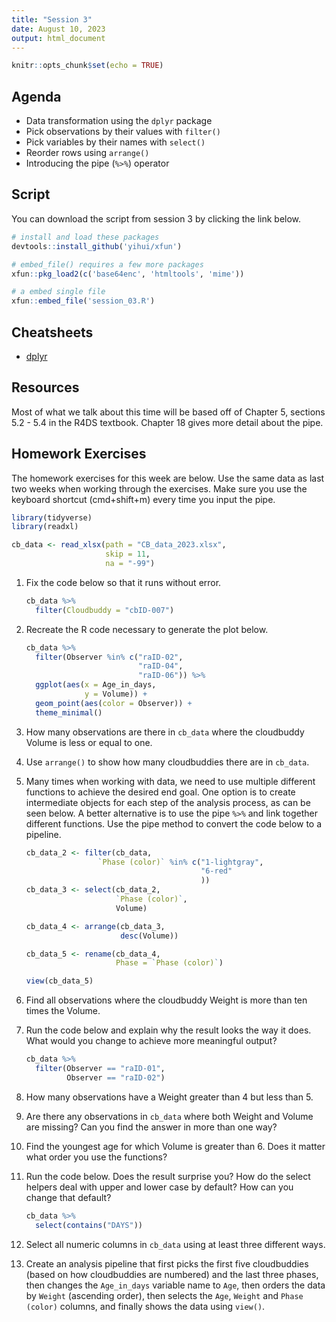 ```yaml
---
title: "Session 3"
date: August 10, 2023
output: html_document
---
```



```r
knitr::opts_chunk$set(echo = TRUE)
```

## Agenda

* Data transformation using the `dplyr` package 
* Pick observations by their values with `filter()` 
* Pick variables by their names with `select()`
* Reorder rows using `arrange()`
* Introducing the pipe (`%>%`) operator
 

## Script

You can download the script from session 3 by clicking the link below.

<!-- to add scripts -->


```r

# install and load these packages
devtools::install_github('yihui/xfun')

# embed_file() requires a few more packages
xfun::pkg_load2(c('base64enc', 'htmltools', 'mime'))
```



```r
# a embed single file
xfun::embed_file('session_03.R')
```


## Cheatsheets

* [dplyr](https://rstudio.github.io/cheatsheets/data-transformation.pdf)


## Resources

Most of what we talk about this time will be based off of Chapter 5, sections 5.2 - 5.4 in the R4DS textbook. Chapter 18 gives more detail about the pipe.  


## Homework Exercises

The homework exercises for this week are below. Use the same data as last two weeks when working through the exercises. Make sure you use the keyboard shortcut (cmd+shift+m) every time you input the pipe.


```r
library(tidyverse)
library(readxl)

cb_data <- read_xlsx(path = "CB_data_2023.xlsx",
                     skip = 11,
                     na = "-99")

```

1. Fix the code below so that it runs without error.

    ```r
    cb_data %>% 
      filter(Cloudbuddy = "cbID-007")
    ```

1. Recreate the R code necessary to generate the plot below. 

    ```r
cb_data %>% 
      filter(Observer %in% c("raID-02",
                             "raID-04",
                             "raID-06")) %>% 
      ggplot(aes(x = Age_in_days,
                 y = Volume)) +
      geom_point(aes(color = Observer)) +
      theme_minimal()
    
    ```

1. How many observations are there in `cb_data` where the cloudbuddy Volume is less or equal to one. 

1. Use `arrange()` to show how many cloudbuddies there are in `cb_data`.

1. Many times when working with data, we need to use multiple different functions to achieve the desired end goal. One option is to create intermediate objects for each step of the analysis process, as can be seen below. A better alternative is to use the pipe ` %>% ` and link together different functions. Use the pipe method to convert the code below to a pipeline. 

    ```r
cb_data_2 <- filter(cb_data,
                    `Phase (color)` %in% c("1-lightgray",
                                           "6-red"
                                           ))
    cb_data_3 <- select(cb_data_2, 
                        `Phase (color)`,
                        Volume)
    
    cb_data_4 <- arrange(cb_data_3,
                         desc(Volume))
    
    cb_data_5 <- rename(cb_data_4,
                        Phase = `Phase (color)`)
    
    view(cb_data_5)
    ```

1. Find all observations where the cloudbuddy Weight is more than ten times the Volume. 

1. Run the code below and explain why the result looks the way it does. What would you change to achieve more meaningful output? 

    ```r
    cb_data %>% 
      filter(Observer == "raID-01", 
             Observer == "raID-02")
    ```

1. How many observations have a Weight greater than 4 but less than 5.

1. Are there any observations in `cb_data` where both Weight and Volume are missing? Can you find the answer in more than one way?

1. Find the youngest age for which Volume is greater than 6. Does it matter what order you use the functions? 

1. Run the code below. Does the result surprise you? How do the select helpers deal with upper and lower case by default? How can you change that default?

    ```r
    cb_data %>% 
      select(contains("DAYS"))
    ```

1. Select all numeric columns in `cb_data` using at least three different ways.

1. Create an analysis pipeline that first picks the first five cloudbuddies (based on how cloudbuddies are numbered) and the last three phases, then changes the `Age_in_days` variable name to `Age`, then orders the data by `Weight` (ascending order), then selects the `Age`, `Weight` and `Phase (color)` columns, and finally shows the data using `view()`. 


